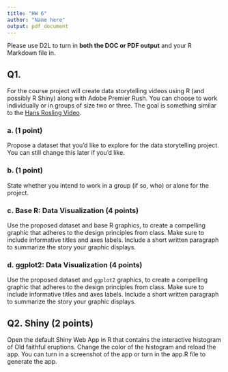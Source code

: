 ```yaml
---
title: "HW 6"
author: "Name here"
output: pdf_document
---
```


Please use D2L to turn in **both the DOC or PDF output** and your R Markdown file in.


## Q1.
For the course project will create data storytelling videos using R (and possibly R Shiny) along with Adobe Premier Rush. You can choose to work individually or in groups of size two or three. The goal is something similar to the [Hans Rosling Video](https://www.youtube.com/embed/jbkSRLYSojo?rel=0).

### a. (1 point)
Propose a dataset that you'd like to explore for the data storytelling project. You can still change this later if you'd like.

### b. (1 point)
State whether you intend to work in a group (if so, who) or alone for the project.

### c. Base R: Data Visualization (4 points)

Use the proposed dataset and base R graphics, to create a compelling graphic that adheres to the design principles from class. Make sure to include informative titles and axes labels. Include a short written paragraph to summarize the story your graphic displays.

### d. ggplot2: Data Visualization (4 points)

Use the proposed dataset and `ggplot2`  graphics, to create a compelling graphic that adheres to the design principles from class. Make sure to include informative titles and axes labels. Include a short written paragraph to summarize the story your graphic displays.


## Q2. Shiny (2 points)

Open the default Shiny Web App in R that contains the interactive histogram of Old faithful eruptions. Change the color of the histogram and reload the app. You can turn in a screenshot of the app or turn in the app.R file to generate the app.
